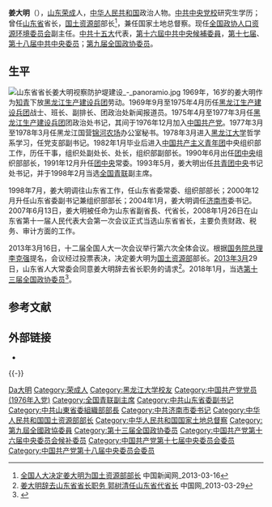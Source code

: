 '''姜大明'''（{{bd|1953年|3月1日|catIdx=J姜}}），[[山东|山东]][[荣成|荣成]]人，[[中华人民共和国|中华人民共和国]]政治人物。[[中共中央党校|中共中央党校]]研究生学历；曾任[[山东省|山东省]]省长，[[国土资源部|国土资源部]]部长<ref>[http://news.qq.com/a/20130316/001068.htm 全国人大决定姜大明为国土资源部部长] {{Wayback|url=http://news.qq.com/a/20130316/001068.htm |date=20130718145601 }} 中国新闻网_2013-03-16</ref>，兼任国家土地总督察。现任[[全国政协人口资源环境委员会|全国政协人口资源环境委员会]]副主任。[[中共十五大|中共十五大]]代表，[[中国共产党第十六届中央委员会候补委员列表|第十六屆中共中央候補委員]]，[[中国共产党第十七届中央委员会委员列表|第十七届]]、[[中国共产党第十八届中央委员会委员列表|第十八届中共中央委员]]；[[第九届全国政协委员|第九届全国政协委员]]。

== 生平 ==
[[File:山东省省长姜大明视察防护堤建设_-_panoramio.jpg|thumb]]
1969年，16岁的姜大明作为[[知青|知青]]下放[[黑龙江生产建设兵团|黑龙江生产建设兵团]]劳动。1969年9月至1975年4月历任[[黑龙江生产建设兵团|黑龙江生产建设兵团]]战士、班长、副排长、团政治处新闻报道员。1975年4月至1977年3月任[[黑龙江生产建设兵团|黑龙江生产建设兵团]]团政治处书记，其间于1976年12月加入[[中国共产党|中国共产党]]。1977年3月至1978年3月任黑龙江国营[[锦河农场|锦河农场]]办公室秘书。1978年3月进入[[黑龙江大学|黑龙江大学]]哲学系学习，任党支部副书记。1982年1月毕业后进入[[中国共产主义青年团|中国共产主义青年团]]中央组织部工作，历任干事，组织处副处长、处长，组织部副部长。1990年6月出任[[团中央|团中央]]组织部部长，1991年12月升任[[团中央|团中央]]常委。1993年5月，姜大明出任[[中国共产主义青年团中央委员会|共青团中央]]书记处书记，并于1998年2月当选[[全国青联|全国青联]]副主席。

1998年7月，姜大明调往山东省工作，任山东省委常委、组织部部长；2000年12月升任山东省委副书记兼组织部部长；2004年1月，姜大明调任[[济南市|济南市]]委书记。2007年6月13日，姜大明被任命为山东省副省長、代省长，2008年1月26日在山东省第十一届人民代表大会第一次会议正式当选山东省省长，主要负责财政、税务、审计方面的工作。

2013年3月16日，十二届全国人大一次会议举行第六次全体会议。根据[[国务院总理|国务院总理]][[李克强|李克强]]提名，会议经过投票表决，决定姜大明为[[国土资源部|国土资源部]]部长。[[2013年3月|2013年3月]]29日，山东省人大常委会同意姜大明辞去省长职务的请求<ref>[http://henan.china.com.cn/news/china/201303/A24128TGJT.html 姜大明辞去山东省省长职务 郭树清任山东省代省长] {{Wayback|url=http://henan.china.com.cn/news/china/201303/A24128TGJT.html |date=20150402210732 }} 中国网_2013-03-29</ref>。2018年1月，当选[[中国人民政治协商会议第十三届全国委员会委员名单|第十三届全国政协委员]]<ref>{{Cite web|url=http://sports.163.com/18/0126/06/D92BRKK400051C89.html|title=中国人民政治协商会议第十三届全国委员会委员名单|accessdate=2018-01-26|last=|work=网易|archive-url=https://web.archive.org/web/20180127143232/http://sports.163.com/18/0126/06/D92BRKK400051C89.html|archive-date=2018-01-27|dead-url=yes}}</ref>。

== 参考文献 ==
{{Reflist}}

== 外部链接 ==
* {{cite web
|title = 姜大明简历
|url = http://news.xinhuanet.com/ziliao/2007-06/14/content_6240648.htm
|author = [[大众日报|大众日报]]
|website = 新华网
|date = 2013年3月
|accessdate = 2013-04-02
|archive-date = 2013-02-01
|archive-url = https://web.archive.org/web/20130201110132/http://news.xinhuanet.com/ziliao/2007-06/14/content_6240648.htm
|dead-url = no
}}

{{-}}
{{start box}}
{{s-gov|prc}}
{{s-before|[[徐绍史|徐绍史]]}}
{{s-title|[[中华人民共和国国土资源部|中华人民共和国国土资源部]][[中华人民共和国国务院组成人员|部长]]|2013年3月－2018年3月}}
{{s-after|[[陆昊|陆昊]]|自然资源部部长}}
{{s-before|[[韩寓群|韩寓群]]}}
{{s-title|[[山東省人民政府|山東省人民政府]][[山东行政长官列表|省長]]|2007年6月－2013年3月}}
{{s-after|[[郭树清|郭树清]]}}
{{s-ppo|{{cpc}}}}
{{s-before|[[孙淑义|孙淑义]]}}
{{s-title|[[中国共产党济南市委员会|中国共产党济南市委员会]][[市委书记|书记]]|2004年1月－2007年3月}}
{{s-after|[[焉荣竹|焉荣竹]]}}
{{s-before|[[王修智|王修智]]}}
{{s-title|[[中国共产党山东省委员会|中国共产党山东省委员会]]专职副书记|2000年12月－2006年6月}}
{{s-after|[[高新亭|高新亭]]}}
{{s-before|[[王克玉|王克玉]]}}
{{s-title|[[中国共产党山东省委员会|中国共产党山东省委员会]][[组织部|组织部]]部长|1998年8月－2001年7月}}
{{s-after|[[刘伟_(山东)|刘伟]]}}
{{end box}}

{{第12届国务院|部门首长}}
{{中华人民共和国山东省正职领导人|nocat}}
{{山东行政长官|PRC}}
{{中华人民共和国济南市正职领导人}}
{{团中央部门负责人}}
{{团中央书记处书记}}
{{中华人民共和国自然资源部部长|nocat}}
{{党政干部曾有团系统经历者}}
{{中华全国青年联合会第八届委员会}}

{{Authority control}}
{{DEFAULTSORT:Jiang姜}}
[[Category:姜姓|Da大明]]
[[Category:荣成人|Category:荣成人]]
[[Category:黑龙江大学校友|Category:黑龙江大学校友]]
[[Category:中国共产党党员_(1976年入党)|Category:中国共产党党员 (1976年入党)]]
[[Category:全国青联副主席|Category:全国青联副主席]]
[[Category:中共山东省委副书记|Category:中共山东省委副书记]]
[[Category:中共山東省委組織部部長|Category:中共山東省委組織部部長]]
[[Category:中共济南市委书记|Category:中共济南市委书记]]
[[Category:中华人民共和国国土资源部部长|Category:中华人民共和国国土资源部部长]]
[[Category:中华人民共和国国家土地总督察|Category:中华人民共和国国家土地总督察]]
[[Category:第九屆全國政協委員|Category:第九屆全國政協委員]]
[[Category:第十三届全国政协委员|Category:第十三届全国政协委员]]
[[Category:中国共产党第十六届中央委员会候补委员|Category:中国共产党第十六届中央委员会候补委员]]
[[Category:中国共产党第十七届中央委员会委员|Category:中国共产党第十七届中央委员会委员]]
[[Category:中国共产党第十八届中央委员会委员|Category:中国共产党第十八届中央委员会委员]]